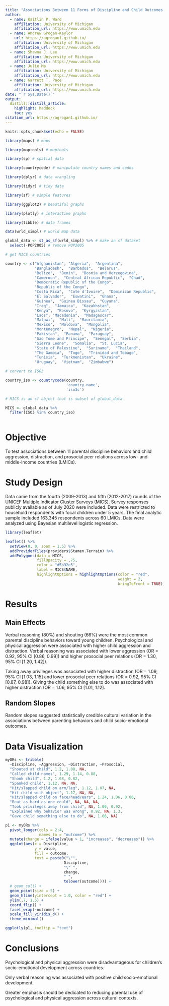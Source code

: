 ```yaml
---
title: "Associations Between 11 Forms of Discipline and Child Outcomes Across 60 Countries"
author:
  - name: Kaitlin P. Ward
    affiliation: University of Michigan
    affiliation_url: https://www.umich.edu
  - name: Andrew Grogan-Kaylor
    url: https://agrogan1.github.io/
    affiliation: University of Michigan
    affiliation_url: https://www.umich.edu
  - name: Shawna J. Lee
    affiliation: University of Michigan
    affiliation_url: https://www.umich.edu  
  - name: Julie Ma
    affiliation: University of Michigan
    affiliation_url: https://www.umich.edu  
  - name: Garrett T. Pace 
    affiliation: University of Michigan
    affiliation_url: https://www.umich.edu
date: "`r Sys.Date()`"
output:
  distill::distill_article:
    highlight: haddock
    toc: yes
citation_url: https://agrogan1.github.io/
---
```


```r

knitr::opts_chunk$set(echo = FALSE)

```


```r

library(maps) # maps

library(maptools) # maptools

library(sp) # spatial data

library(countrycode) # manipulate country names and codes

library(dplyr) # data wrangling

library(tidyr) # tidy data

library(sf) # simple features

library(ggplot2) # beautiful graphs

library(plotly) # interactive graphs

library(tibble) # data frames

```

```r

data(wrld_simpl) # world map data

global_data <- st_as_sf(wrld_simpl) %>% # make an sf dataset
  select(-POP2005) # remove POP2005

# get MICS countries

country <- c("Afghanistan", "Algeria",  "Argentina",  
             "Bangladesh",  "Barbados",  "Belarus",  
             "Belize",  "Benin",  "Bosnia and Herzegovina",  
             "Cameroon",  "Central African Republic",  "Chad",  
             "Democratic Republic of the Congo",  
             "Republic of the Congo",  
             "Costa Rica",  "Cote d'Ivoire",  "Dominican Republic",  
             "El Salvador",  "Eswatini",  "Ghana",  
             "Guinea",  "Guinea Bissau",  "Guyana",  
             "Iraq",  "Jamaica",  "Kazakhstan",  
             "Kenya",  "Kosovo",  "Kyrgyzstan",  
             "Laos", "Macedonia",  "Madagascar",  
             "Malawi",  "Mali",  "Mauritania",  
             "Mexico",  "Moldova",  "Mongolia",  
             "Montenegro",  "Nepal",  "Nigeria",  
             "Pakistan",  "Panama",  "Paraguay",  
             "Sao Tome and Principe",  "Senegal",  "Serbia",  
             "Sierra Leone",  "Somalia",  "St. Lucia",  
             "State of Palestine",  "Suriname",  "Thailand",  
             "The Gambia",  "Togo",  "Trinidad and Tobago",  
             "Tunisia",  "Turkmenistan",  "Ukraine",  
             "Uruguay",  "Vietnam",  "Zimbabwe")

# convert to ISO3

country_iso <- countrycode(country, 
                           'country.name', 
                           'iso3c')

# MICS is an sf object that is subset of global_data

MICS <- global_data %>% 
  filter(ISO3 %in% country_iso)
  
```

# Objective

To test associations between 11 parental discipline behaviors and child aggression, distraction, and prosocial peer relations across low- and middle-income countries (LMICs).

# Study Design 

Data came from the fourth (2009-2013) and fifth (2012-2017) rounds of the UNICEF Multiple Indicator Cluster Surveys (MICS). Survey responses publicly available as of July 2020 were included. Data were restricted to household respondents with focal children under 5 years. The final analytic sample included 163,345 respondents across 60 LMICs. Data were analyzed using Bayesian multilevel logistic regression.

```r

library(leaflet)

leaflet() %>%
  setView(0, 0, zoom = 1.5) %>%
  addProviderTiles(providers$Stamen.Terrain) %>%
  addPolygons(data = MICS, 
              fillOpacity = .75, 
              color = "#5b92e5", 
              label = MICS$NAME,
              highlightOptions = highlightOptions(color = "red", 
                                                  weight = 2,
                                                  bringToFront = TRUE))

```

# Results 

## Main Effects

Verbal reasoning (80%) and shouting (66%) were the most common parental discipline behaviors toward young children. Psychological and physical aggression were associated with higher child aggression and distraction. Verbal reasoning was associated with lower aggression (OR = 0.92, 95% CI [0.86, 0.99]) and higher prosocial peer relations (OR = 1.30, 95% CI [1.20, 1.42]).

Taking away privileges was associated with higher distraction (OR = 1.09, 95% CI [1.03, 1.15] and lower prosocial peer relations (OR = 0.92, 95% CI [0.87, 0.98]). Giving the child something else to do was associated with higher distraction (OR = 1.06, 95% CI [1.01, 1.12].

## Random Slopes

Random slopes suggested statistically credible cultural variation in the associations between parenting behaviors and child socio-emotional outcomes.

# Data Visualization

```r

myORs <- tribble(
  ~Discipline, ~Aggression, ~Distraction, ~Prosocial,
  "Shouted at child", 1.2, 1.08, NA, 
  "Called child names", 1.29, 1.14, 0.88, 
  "Shook child", 1.2, 1.08, 0.82, 
  "Spanked child", 1.12, NA, NA, 
  "Hit/slapped child on arm/leg", 1.12, 1.07, NA, 
  "Hit child with object", 1.17, NA, NA, 
  "Hit/slapped child on face/head/ears", 1.24, 1.06, 0.86, 
  "Beat as hard as one could", NA, NA, NA, 
  "Took privileges away from child", NA, 1.09, 0.92, 
  "Explained why behavior was wrong", 0.92, NA, 1.3, 
  "Gave child something else to do", NA, 1.06, NA)

p1 <- myORs %>%
  pivot_longer(cols = 2:4,
               names_to = "outcome") %>%
  mutate(change = ifelse(value > 1, "increases", "decreases")) %>%
  ggplot(aes(x = Discipline,
             y = value,
             fill = outcome,
             text = paste0("\"",
                          Discipline, 
                          "\" ",
                          change,
                          " ",
                          tolower(outcome)))) +
  # geom_col() +
  geom_point(size = 5) +
  geom_hline(yintercept = 1.0, color = "red") +
  ylim(.7, 1.5) +
  coord_flip() +
  facet_wrap(~outcome) +
  scale_fill_viridis_d() +
  theme_minimal()

ggplotly(p1, tooltip = "text")

```

# Conclusions

Psychological and physical aggression were disadvantageous for children's socio-emotional development across countries.

Only verbal reasoning was associated with positive child socio-emotional development.

Greater emphasis should be dedicated to reducing parental use of psychological and physical aggression across cultural contexts.

